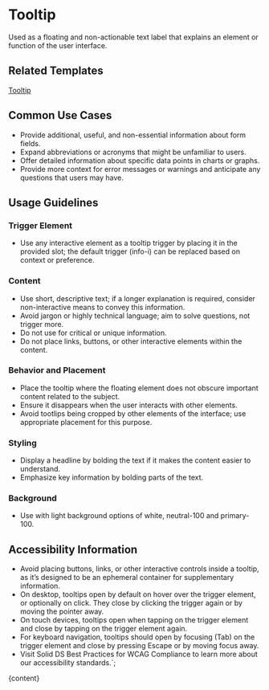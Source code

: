 


# Tooltip

Used as a floating and non-actionable text label that explains an element or function of the user interface.

<DefaultStory />

<DocumentationLinks storybookLink="${storybookLink}" figmaLibrary="${figmaLibrary}" figmaDocs="${figmaDocs}" />

## Related Templates

[Tooltip](?path=/docs/templates-tooltip--docs)

## Common Use Cases

- Provide additional, useful, and non-essential information about form fields.
- Expand abbreviations or acronyms that might be unfamiliar to users.
- Offer detailed information about specific data points in charts or graphs.
- Provide more context for error messages or warnings and anticipate any questions that users may have.

## Usage Guidelines

### Trigger Element

- Use any interactive element as a tooltip trigger by placing it in the provided slot; the default trigger (info-i) can be replaced based on context or preference.

### Content

- Use short, descriptive text; if a longer explanation is required, consider non-interactive means to convey this information.
- Avoid jargon or highly technical language; aim to solve questions, not trigger more.
- Do not use for critical or unique information.
- Do not place links, buttons, or other interactive elements within the content.

### Behavior and Placement

- Place the tooltip where the floating element does not obscure important content related to the subject.
- Ensure it disappears when the user interacts with other elements.
- Avoid tootlips being cropped by other elements of the interface; use appropriate placement for this purpose.

### Styling

- Display a headline by bolding the text if it makes the content easier to understand.
- Emphasize key information by bolding parts of the text.

### Background

- Use with light background options of white, neutral-100 and primary-100.

## Accessibility Information

- Avoid placing buttons, links, or other interactive controls inside a tooltip, as it’s designed to be an ephemeral container for supplementary information.
- On desktop, tooltips open by default on hover over the trigger element, or optionally on click. They close by clicking the trigger again or by moving the pointer away.
- On touch devices, tooltips open when tapping on the trigger element and close by tapping on the trigger element again.
- For keyboard navigation, tooltips should open by focusing (Tab) on the trigger element and close by pressing Escape or by moving focus away.
- Visit <sd-link href="https://www.figma.com/design/YDktJcseQIIQbsuCpoKS4V/Component-Docs?node-id=10708-5011&t=Z1FxSGWkmXG5r5sw-4" target="_blank">Solid DS Best Practices for WCAG Compliance</sd-link> to learn more about our accessibility standards.`;

<Meta title="Components/sd-tooltip/Overview" />

<OverviewFormatter story={TooltipStories.Default}>{content}</OverviewFormatter>
